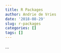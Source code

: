 ```yaml
---
title: R Packages
author: Andrie de Vries
date: '2018-08-29'
slug: r-packages
categories: []
tags: []
---
```


...